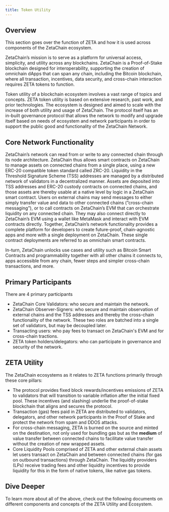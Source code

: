 ```yaml
---
title: Token Utility
---
```


## Overview

This section goes over the function of ZETA and how it is used across components
of the ZetaChain ecosystem.

ZetaChain’s mission is to serve as a platform for universal access, simplicity,
and utility across any blockchains. ZetaChain is a Proof-of-Stake blockchain
designed for interoperability, supporting the creation of omnichain dApps that
can span any chain, including the Bitcoin blockchain, where all transaction,
incentives, data security, and cross-chain interaction requires ZETA tokens to
function.

Token utility of a blockchain ecosystem involves a vast range of topics and
concepts. ZETA token utility is based on extensive research, past work, and
prior technologies. The ecosystem is designed and aimed to scale with the
increase of both utility and usage of ZetaChain. The protocol itself has an
in-built governance protocol that allows the network to modify and upgrade
itself based on needs of ecosystem and network participants in order to support
the public good and functionality of the ZetaChain Network.

## Core Network Functionality

ZetaChain’s network can read from or write to any connected chain through its
node architecture. ZetaChain thus allows smart contracts on ZetaChain to manage
assets on connected chains from a single place, using a new ERC-20 compatible
token standard called ZRC-20. Liquidity in the Threshold Signature Scheme (TSS)
addresses are managed by a distributed network of validators in a decentralized
manner. Assets are deposited into TSS addresses and ERC-20 custody contracts on
connected chains, and those assets are thereby usable at a native level by logic
in a ZetaChain smart contract. Users on external chains may send messages to
either simply transfer value and data to other connected chains (”cross-chain
messaging”), or to call contracts on ZetaChain’s EVM that can orchestrate
liquidity on any connected chain. They may also connect directly to ZetaChain’s
EVM using a wallet like MetaMask and interact with EVM contracts directly.
Together, ZetaChain’s network functionality provides a complete platform for
developers to create future-proof, chain-agnostic apps and more with a single
deployment on ZetaChain. These single contract deployments are referred to as
omnichain smart contracts.

In-turn, ZetaChain unlocks use cases and utility such as Bitcoin Smart Contracts
and programmability together with all other chains it connects to, apps
accessible from any chain, fewer steps and simpler cross-chain transactions, and
more.

## Primary Participants

There are 4 primary participants

- ZetaChain Core Validators: who secure and maintain the network.
- ZetaChain Observer-Signers: who secure and maintain observation of external
  chains and the TSS addresses and thereby the cross-chain functionality of the
  network. These two roles are batched into a single set of validators, but may
  be decoupled later.
- Transacting users: who pay fees to transact on ZetaChain's EVM and for
  cross-chain tractions.
- ZETA token holders/delegators: who can participate in governance and security
  of the network.

## ZETA Utility

The ZetaChain ecosystems as it relates to ZETA functions primarily through these
core pillars:

- The protocol provides fixed block rewards/incentives emissions of ZETA to
  validators that will transition to variable inflation after the initial fixed
  pool. These incentives (and slashing) underlie the proof-of-stake blockchain
  that aligns and secures the protocol.
- Transaction (gas) fees paid in ZETA are distributed to validators, delegators,
  and other network participants in the Proof of Stake and protect the network
  from spam and DDOS attacks.
- For cross-chain messaging, ZETA is burned on the source and minted on the
  destination, not only used for bundling gas but as the **medium** of value
  transfer between connected chains to facilitate value transfer without the
  creation of new wrapped assets.
- Core Liquidity Pools comprised of ZETA and other external chain assets let
  users transact on ZetaChain and between connected chains (for gas on outbound
  transactions) through ZetaChain. The liquidity providers (LPs) receive trading
  fees and other liquidity incentives to provide liquidity for this in the form
  of native tokens, like native gas tokens.

## Dive Deeper

To learn more about all of the above, check out the following documents on
different components and concepts of the ZETA Utility and Ecosystem.
